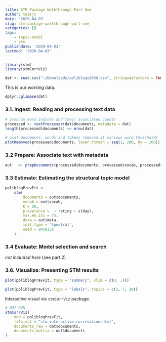 ```yaml
---
title: STM Package Walkthrough Part One
author: tmasjc
date: '2020-04-03'
slug: stm-package-walkthrough-part-one
categories: []
tags:  
    - topic-modal
    - stm
publishdate: '2020-04-03'
lastmod: '2020-04-03'
---
```


```r
library(stm)
library(stmCorrViz)
```

```r
dat <- read.csv("~/Downloads/poliblogs2008.csv", stringsAsFactors = FALSE)[-1]
```

This is our working data.

```r
dplyr::glimpse(dat)
```

### 3.1. Ingest: Reading and processing text data

```r
# produce word indices and their associated counts
processed <- textProcessor(dat$documents, metadata = dat)
length(processed$documents) == nrow(dat)
```

```r
# plot documents, words and tokens removed at various word thresholds
plotRemoved(processed$documents, lower.thresh = seq(1, 200, by = 100))
```

### 3.2 Prepare: Associate text with metadata

```r
out   <- prepDocuments(processed$documents, processed$vocab, processed$meta, lower.thresh = 10)
```

### 3.3 Estimate: Estimating the structural topic model

```r
poliblogPrevFit <-
    stm(
        documents = out$documents,
        vocab = out$vocab,
        K = 20,
        prevalence =  ~ rating + s(day),
        max.em.its = 75,
        data = out$meta,
        init.type = "Spectral",
        seed = 8458159
    )
```

### 3.4 Evaluate: Model selection and search

*not included here* (see part 2)

### 3.6. Visualize: Presenting STM results

```r
plot(poliblogPrevFit, type = "summary", xlim = c(0, .4))
```

```r
plot(poliblogPrevFit, type = "labels", topics = c(3, 7, 20))
```

Interactive visual via `stmCorrViz` package.

```r
# NOT RUN 
stmCorrViz(
    mod = poliblogPrevFit,
    file_out = "stm-interactive-correlation.html",
    documents_raw = dat$documents,
    documents_matrix = out$documents
)
```

